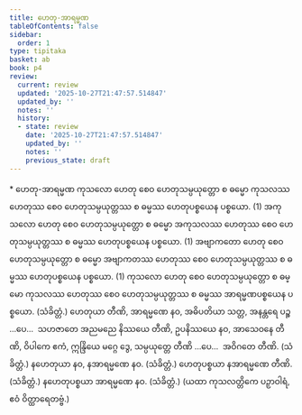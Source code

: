 ```yaml
---
title: ဟေတု-အာရမ္မဏ
tableOfContents: false
sidebar:
  order: 1
type: tipitaka
basket: ab
book: p4
review:
  current: review
  updated: '2025-10-27T21:47:57.514847'
  updated_by: ''
  notes: ''
  history:
  - state: review
    date: '2025-10-27T21:47:57.514847'
    updated_by: ''
    notes: ''
    previous_state: draft
---
```



<ReviewStatus review={frontmatter.review} showDetails={true} />

<HypothesisAnnotation frontmatter={frontmatter} />

<DynamicBreadcrumb />

<Paragraph type="center" book="p4">
* ဟေတု-အာရမ္မဏ
</Paragraph>

<Division number="30" book="p4" e="ch" v="39" p="573">

<Paragraph number="1046" book="p4">
ကုသလော ဟေတု စေဝ ဟေတုသမ္ပယုတ္တော စ ဓမ္မော ကုသလဿ ဟေတုဿ စေဝ ဟေတုသမ္ပယုတ္တဿ စ ဓမ္မဿ ဟေတုပစ္စယေန ပစ္စယော. (1)
</Paragraph>

<Paragraph number="1047" book="p4">
အကုသလော ဟေတု စေဝ ဟေတုသမ္ပယုတ္တော စ ဓမ္မော အကုသလဿ ဟေတုဿ စေဝ ဟေတုသမ္ပယုတ္တဿ စ ဓမ္မဿ ဟေတုပစ္စယေန ပစ္စယော. (1)
</Paragraph>

<Paragraph number="1048" book="p4">
အဗျာကတော ဟေတု စေဝ ဟေတုသမ္ပယုတ္တော စ ဓမ္မော အဗျာကတဿ ဟေတုဿ စေဝ ဟေတုသမ္ပယုတ္တဿ စ ဓမ္မဿ ဟေတုပစ္စယေန ပစ္စယော. (1)
</Paragraph>

<Paragraph number="1049" book="p4">
ကုသလော ဟေတု စေဝ ဟေတုသမ္ပယုတ္တော စ ဓမ္မော ကုသလဿ ဟေတုဿ စေဝ ဟေတုသမ္ပယုတ္တဿ စ ဓမ္မဿ အာရမ္မဏပစ္စယေန ပစ္စယော. (သံခိတ္တံ.)
</Paragraph>

</Division>
<Division number="31" book="p4" e="ch" v="39" p="574">

<Paragraph number="1050" book="p4">
ဟေတုယာ တီဏိ, အာရမ္မဏေ နဝ, အဓိပတိယာ သတ္တ, အနန္တရေ ပဉ္စ …ပေ…  သဟဇာတေ အညမညေ နိဿယေ တီဏိ, ဥပနိဿယေ နဝ, အာသေဝနေ တီဏိ, ဝိပါကေ ဧကံ, ဣန္ဒြိယေ မဂ္ဂေ ဒွေ, သမ္ပယုတ္တေ တီဏိ …ပေ…  အဝိဂတေ တီဏိ. (သံခိတ္တံ.)
</Paragraph>

<Paragraph number="1051" book="p4">
နဟေတုယာ နဝ, နအာရမ္မဏေ နဝ. (သံခိတ္တံ.)
</Paragraph>

<Paragraph number="1052" book="p4">
ဟေတုပစ္စယာ နအာရမ္မဏေ တီဏိ. (သံခိတ္တံ.)
</Paragraph>

<Paragraph number="1053" book="p4">
နဟေတုပစ္စယာ အာရမ္မဏေ နဝ. (သံခိတ္တံ.)

</Paragraph>
</Division>

<Paragraph number="1054" type="center" book="p4">
(ယထာ ကုသလတ္တိကေ ပဉှာဝါရံ, ဧဝံ ဝိတ္ထာရေတဗ္ဗံ.)
</Paragraph>